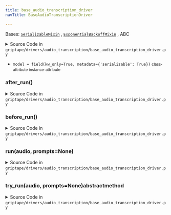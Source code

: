 ```yaml
---
title: base_audio_transcription_driver
navTitle: BaseAudioTranscriptionDriver

---
```


<span id="griptape.drivers.audio_transcription.base_audio_transcription_driver.BaseAudioTranscriptionDriver"></span>

Bases:
 [`SerializableMixin`](../../mixins/serializable_mixin.mdx#griptape.mixins.serializable_mixin.SerializableMixin "SerializableMixin (griptape.mixins.serializable_mixin.SerializableMixin)")
,  [`ExponentialBackoffMixin`](../../mixins/exponential_backoff_mixin.mdx#griptape.mixins.exponential_backoff_mixin.ExponentialBackoffMixin "ExponentialBackoffMixin (griptape.mixins.exponential_backoff_mixin.ExponentialBackoffMixin)")
, <span title="abc.ABC">ABC</span>

<details><summary>Source Code in <code>griptape&#47;drivers&#47;audio_transcription&#47;base_audio_transcription_driver.py</code></summary>

```python
@define
class BaseAudioTranscriptionDriver(SerializableMixin, ExponentialBackoffMixin, ABC):
    model: str = field(kw_only=True, metadata={"serializable": True})

    def before_run(self) -> None:
        EventBus.publish_event(StartAudioTranscriptionEvent())

    def after_run(self) -> None:
        EventBus.publish_event(FinishAudioTranscriptionEvent())

    def run(self, audio: AudioArtifact, prompts: Optional[list[str]] = None) -> TextArtifact:
        for attempt in self.retrying():
            with attempt:
                self.before_run()
                result = self.try_run(audio, prompts)
                self.after_run()

                return result

        raise Exception("Failed to run audio transcription")

    @abstractmethod
    def try_run(self, audio: AudioArtifact, prompts: Optional[list[str]] = None) -> TextArtifact: ...
```

</details>

-   `model = field(kw_only=True, metadata={'serializable': True})` <small>class-attribute</small> <small>instance-attribute</small>  <span id="griptape.drivers.audio_transcription.base_audio_transcription_driver.BaseAudioTranscriptionDriver.model"></span> 

<span id="griptape.drivers.audio_transcription.base_audio_transcription_driver.BaseAudioTranscriptionDriver.after_run"></span>

### after_run()

<details><summary>Source Code in <code>griptape&#47;drivers&#47;audio_transcription&#47;base_audio_transcription_driver.py</code></summary>

```python
def after_run(self) -> None:
    EventBus.publish_event(FinishAudioTranscriptionEvent())
```

</details>

<span id="griptape.drivers.audio_transcription.base_audio_transcription_driver.BaseAudioTranscriptionDriver.before_run"></span>

### before_run()

<details><summary>Source Code in <code>griptape&#47;drivers&#47;audio_transcription&#47;base_audio_transcription_driver.py</code></summary>

```python
def before_run(self) -> None:
    EventBus.publish_event(StartAudioTranscriptionEvent())
```

</details>

<span id="griptape.drivers.audio_transcription.base_audio_transcription_driver.BaseAudioTranscriptionDriver.run"></span>

### run(audio, prompts=None)

<details><summary>Source Code in <code>griptape&#47;drivers&#47;audio_transcription&#47;base_audio_transcription_driver.py</code></summary>

```python
def run(self, audio: AudioArtifact, prompts: Optional[list[str]] = None) -> TextArtifact:
    for attempt in self.retrying():
        with attempt:
            self.before_run()
            result = self.try_run(audio, prompts)
            self.after_run()

            return result

    raise Exception("Failed to run audio transcription")
```

</details>

<span id="griptape.drivers.audio_transcription.base_audio_transcription_driver.BaseAudioTranscriptionDriver.try_run"></span>

### try_run(audio, prompts=None)abstractmethod

<details><summary>Source Code in <code>griptape&#47;drivers&#47;audio_transcription&#47;base_audio_transcription_driver.py</code></summary>

```python
@abstractmethod
def try_run(self, audio: AudioArtifact, prompts: Optional[list[str]] = None) -> TextArtifact: ...
```

</details>
